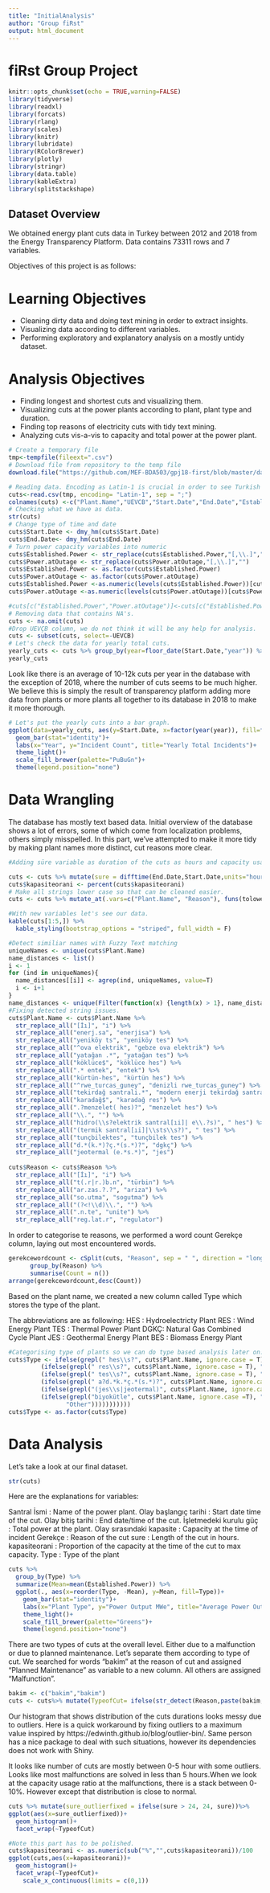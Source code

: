 ---
title: "InitialAnalysis"
author: "Group fiRst"
output: html_document
---
# fiRst Group Project 

```{r setup, include=FALSE}
knitr::opts_chunk$set(echo = TRUE,warning=FALSE)
library(tidyverse)
library(readxl)
library(forcats)
library(rlang)
library(scales)
library(knitr)
library(lubridate)
library(RColorBrewer)
library(plotly)
library(stringr)
library(data.table)
library(kableExtra)
library(splitstackshape)
```

## Dataset Overview

We obtained energy plant cuts data in Turkey between 2012 and 2018 from the Energy Transparency Platform. Data contains 73311 rows and 7 variables.

Objectives of this project is as follows:

# Learning Objectives
* Cleaning dirty data and doing text mining in order to extract insights.
* Visualizing data according to different variables.
* Performing exploratory and explanatory analysis on a mostly untidy dataset.

# Analysis Objectives
* Finding longest and shortest cuts and visualizing them.
* Visualizing cuts at the power plants according to plant, plant type and duration.
* Finding top reasons of electricity cuts with tidy text mining.
* Analyzing cuts vis-a-vis to capacity and total power at the power plant.

```{r Getting the Data}
# Create a temporary file
tmp<-tempfile(fileext=".csv")
# Download file from repository to the temp file
download.file("https://github.com/MEF-BDA503/gpj18-first/blob/master/dataset_candidates/ArizaBakim-01012008-25112018.csv?raw=true",destfile=tmp)
```

```{r Initial Cleaning and Analysis}
# Reading data. Encoding as Latin-1 is crucial in order to see Turkish characters properly.
cuts<-read.csv(tmp, encoding= "Latin-1", sep = ";")
colnames(cuts) <-c("Plant.Name","UEVCB","Start.Date","End.Date","Established.Power","Power.atOutage","Reason")
# Checking what we have as data.
str(cuts)
# Change type of time and date
cuts$Start.Date <- dmy_hm(cuts$Start.Date)
cuts$End.Date<- dmy_hm(cuts$End.Date)
# Turn power capacity variables into numeric
cuts$Established.Power <- str_replace(cuts$Established.Power,"[,\\.]","") 
cuts$Power.atOutage <- str_replace(cuts$Power.atOutage,"[,\\.]","") 
cuts$Established.Power <- as.factor(cuts$Established.Power)
cuts$Power.atOutage <- as.factor(cuts$Power.atOutage)
cuts$Established.Power <-as.numeric(levels(cuts$Established.Power))[cuts$Established.Power]
cuts$Power.atOutage <-as.numeric(levels(cuts$Power.atOutage))[cuts$Power.atOutage]

#cuts[c("Established.Power","Power.atOutage")]<-cuts[c("Established.Power","Power.atOutage")]/100
# Removing data that contains NA's.
cuts <- na.omit(cuts)
#Drop UEVÇB column, we do not think it will be any help for analysis.
cuts <- subset(cuts, select=-UEVCB)
# Let's check the data for yearly total cuts.
yearly_cuts <- cuts %>% group_by(year=floor_date(Start.Date,"year")) %>% summarize(Start.Date=n())
yearly_cuts
```

Look like there is an average of 10-12k cuts per year in the database with the exception of 2018, where the number of cuts seems to be much higher. We believe this is simply the result of transparency platform adding more data from plants or more plants all together to its database in 2018 to make it more thorough.

```{r Plot}
# Let's put the yearly cuts into a bar graph.
ggplot(data=yearly_cuts, aes(y=Start.Date, x=factor(year(year)), fill=factor(year(year))))+
  geom_bar(stat="identity")+
  labs(x="Year", y="Incident Count", title="Yearly Total Incidents")+
  theme_light()+
  scale_fill_brewer(palette="PuBuGn")+
  theme(legend.position="none")
```
# Data Wrangling

The database has mostly text based data. Initial overview of the database shows a lot of errors, some of which come from localization problems, others simply misspelled. In this part, we've attempted to make it more tidy by making plant names more distinct, cut reasons more clear.

```{r New Variables For Calculations}
#Adding süre variable as duration of the cuts as hours and capacity usage ratio at time of cut as capacity usage's ratio to total capacity.

cuts <- cuts %>% mutate(sure = difftime(End.Date,Start.Date,units="hours")) %>% mutate(kapasiteorani = Power.atOutage / Established.Power)
cuts$kapasiteorani <- percent(cuts$kapasiteorani)
# Make all strings lower case so that can be cleaned easier.
cuts <- cuts %>% mutate_at(.vars=c("Plant.Name", "Reason"), funs(tolower)) 

#With new variables let's see our data.
kable(cuts[1:5,]) %>%
  kable_styling(bootstrap_options = "striped", full_width = F)

```

```{r Wrangle}
#Detect similiar names with Fuzzy Text matching
uniqueNames <- unique(cuts$Plant.Name)
name_distances <- list()
i <- 1
for (ind in uniqueNames){
  name_distances[[i]] <- agrep(ind, uniqueNames, value=T)
  i <- i+1
}
name_distances <- unique(Filter(function(x) {length(x) > 1}, name_distances))
#Fixing detected string issues.
cuts$Plant.Name <- cuts$Plant.Name %>% 
  str_replace_all("[İı]", "i") %>%
  str_replace_all("enerj.sa", "enerjisa") %>%
  str_replace_all("yeniköy ts", "yeniköy tes") %>%
  str_replace_all("^ova elektrik", "gebze ova elektrik") %>%
  str_replace_all("yatağan .*", "yatağan tes") %>%
  str_replace_all("köklüce$", "köklüce hes") %>%
  str_replace_all(".* entek", "entek") %>%
  str_replace_all("kürtün-hes", "kürtün hes") %>%
  str_replace_all("^rwe_turcas_guney", "denizli rwe_turcas_guney") %>%
  str_replace_all("tekirdağ santrali.*", "modern enerji tekirdağ santrali") %>%
  str_replace_all("karadağ$", "karadağ res") %>%
  str_replace_all(".?menzelet( hes)?", "menzelet hes") %>%
  str_replace_all("\\.", "") %>%
  str_replace_all("hidro(\\s?elektrik santral[ıi]| e\\.?s)", " hes") %>%
  str_replace_all("(termik santral[ıi]|\\sts\\s?)", " tes") %>%
  str_replace_all("tunçbilektes", "tunçbilek tes") %>%
  str_replace_all("d.*(k.*)?ç.*(s.*)?", "dgkç") %>%
  str_replace_all("jeotermal (e.*s.*)", "jes")
  
cuts$Reason <- cuts$Reason %>%
  str_replace_all("[İı]", "i") %>%
  str_replace_all("t(.r|r.)b.n", "türbin") %>%
  str_replace_all("ar.zas.?.?", "ariza") %>%
  str_replace_all("so.utma", "sogutma") %>%
  str_replace_all("(?<!\\d)\\.", "") %>%
  str_replace_all(".n.te", "unite") %>%
  str_replace_all("reg.lat.r", "regulator")
```

In order to categorise te reasons, we performed a word count Gerekçe column, laying out most encountered words.

```{r Word count of cut reasons}
gerekcewordcount <- cSplit(cuts, "Reason", sep = " ", direction = "long") %>%
      group_by(Reason) %>%
      summarise(Count = n())
arrange(gerekcewordcount,desc(Count))
```

Based on the plant name, we created a new column called Type which stores the type of the plant.

The abbreviations are as following:
HES : Hydroelectricty Plant
RES : Wind Energy Plant
TES : Thermal Power Plant
DGKÇ: Natural Gas Combined Cycle Plant
JES : Geothermal Energy Plant
BES : Biomass Energy Plant

```{r categorise Plant type}
#Categorising type of plants so we can do type based analysis later on.
cuts$Type <- ifelse(grepl(" hes\\s?", cuts$Plant.Name, ignore.case = T), "HES", 
         (ifelse(grepl(" res\\s?", cuts$Plant.Name, ignore.case = T), "RES",
         (ifelse(grepl(" tes\\s?", cuts$Plant.Name, ignore.case = T), "TES",
         (ifelse(grepl(" a?d.*k.*ç.*(s.*)?", cuts$Plant.Name, ignore.case = T), "DGKÇ",
         (ifelse(grepl("(jes\\s|jeotermal)", cuts$Plant.Name, ignore.case =T), "JES",
         (ifelse(grepl("biyokütle", cuts$Plant.Name, ignore.case =T), "BES",       
                "Other")))))))))))
cuts$Type <- as.factor(cuts$Type)
```

# Data Analysis

Let's take a look at our final dataset.

```{r Explore}
str(cuts)
```

Here are the explanations for variables:

Santral İsmi              : Name of the power plant.
Olay başlangıç tarihi     : Start date time of the cut.
Olay bitiş tarihi         : End date/time of the cut.
İşletmedeki kurulu güç    : Total power at the plant.
Olay sırasındaki kapasite : Capacity at the time of incident
Gerekçe                   : Reason of the cut
sure                      : Length of the cut in hours.
kapasiteorani             : Proportion of the capacity at the time of the cut to max capacity.
Type                      : Type of the plant

```{r Capacity of Plants based on type}
cuts %>%
  group_by(Type) %>%
  summarize(Mean=mean(Established.Power)) %>%
  ggplot(., aes(x=reorder(Type, -Mean), y=Mean, fill=Type))+
    geom_bar(stat="identity")+
    labs(x="Plant Type", y="Power Output MWe", title="Average Power Output Based on Plant Type in Turkey")+
    theme_light()+
    scale_fill_brewer(palette="Greens")+
    theme(legend.position="none")
```

There are two types of cuts at the overall level. Either due to a malfunction or due to planned maintenance. Let's separate them according to type of cut. We searched for words "bakim" at the reason of cut and assigned "Planned Maintenance" as variable to a new column. All others are assigned "Malfunction".

```{r Types of Cuts}
bakim <- c("bakim","bakim")
cuts <- cuts%>% mutate(TypeofCut= ifelse(str_detect(Reason,paste(bakim,collapse="|")),"Planned Maintenance","Malfunction"))

```

Our histogram that shows distribution of the cuts durations looks messy due to outliers. Here is a quick workaround by fixing outliers to a maximum value inspired by https://edwinth.github.io/blog/outlier-bin/. Same person has a nice package to deal with such situations, however its dependencies does not work with Shiny.

It looks like number of cuts are mostly between 0-5 hour with some outliers. Looks like most malfunctions are solved in less than 5 hours.When we look at the capacity usage ratio at the malfunctions, there is a stack between 0-10%. However except that distribution is close to normal.
```{r Visualizing Duration of Cuts and Capacity Usage Ratio According to Cut Type}
cuts %>% mutate(sure_outlierfixed = ifelse(sure > 24, 24, sure))%>%
ggplot(aes(x=sure_outlierfixed))+
  geom_histogram()+
  facet_wrap(~TypeofCut)

#Note this part has to be polished.
cuts$kapasiteorani <- as.numeric(sub("%","",cuts$kapasiteorani))/100
ggplot(cuts,aes(x=kapasiteorani))+
  geom_histogram()+
  facet_wrap(~TypeofCut)+
    scale_x_continuous(limits = c(0,1))


```



